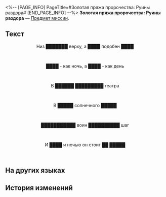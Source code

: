 <%-- [PAGE_INFO]
PageTitle=#Золотая пряжа пророчества: Руины раздора#
[END_PAGE_INFO] --%>
{{Предмет Инфобокс
|id          = 140537
|Изображение = Предмет Книга Амфореус 1.png
|Тип         = Предмет миссии
|Инвентарь   = Миссии
|Редкость    = 3
|Эффект      = 
|Описание    = Свиток с начертанным пророчеством. Если приглядеться, можно заметить, что свиток выплетен из золотых нитей.
}}
{{Описание|''«В нём содержится пророчество, которое явится лишь тому, кто раскрыл свиток».''}}
'''Золотая пряжа пророчества: Руины раздора''' — [[Предмет миссии]].

==Текст==
<div align="center">{{Цвет|Ключевой|Золотая пряжа пророчества: Руины раздора}}</div>
<div align="center">Низ ███████ верху, а ████ подобен ████</div><br /><div align="center">████ - как ночь, а ████ - как день</div><br /><div align="center">В ██████ █████████ театра</div><br /><div align="center">В █████ солнечного █████</div><br /><div align="center">███████████ воин ██████████ шаг</div><br /><div align="center">И ████ и ночью он стоит ██ █████</div><br />

==На других языках==
{{На других языках
|en   = Portentous Goldwoven: Strife Ruins
|zhs  = 记载预言的金织-「纷争荒墟」
|zht  = 記載預言的金織-「紛爭荒墟」
|ja   = 預言が記された金織-「紛争の爪痕」
|ko   = 예언이 기록된 금빛 두루마리-「분쟁의 폐허」
|es   = Portador de portentos: Ruinas del Conflicto
|fr   = Prophéties tissées d'or des Ruines du Conflit
|ru   = Золотая пряжа пророчества: Руины раздора
|th   = ไหมทองบันทึกคำทำนาย - "ซากปรักปฏิปักษ์"
|vi   = Cuộn Dệt Vàng Ghi Chép Lời Tiên Tri-Tàn Tích Phân Tranh
|de   = Goldgewobene Prophezeiung: Ruinen des Zwists
|id   = Catatan Ramalan Tenunan Emas: "Reruntuhan Pertikaian"
|pt   = Tecido Dourado Portentoso: Ruínas do Conflito
}}

==История изменений==
{{История изменений|3.5}}